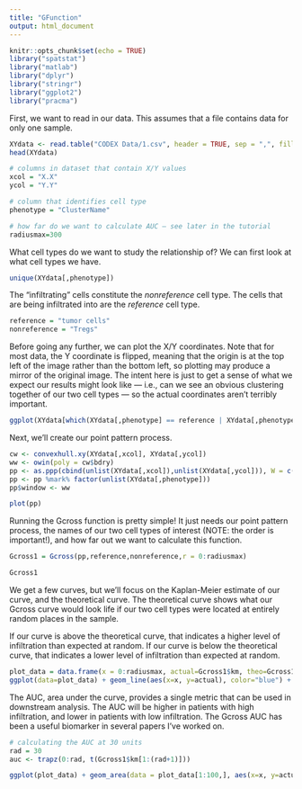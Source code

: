 ```yaml
---
title: "GFunction"
output: html_document
---
```


```r
knitr::opts_chunk$set(echo = TRUE)
library("spatstat")
library("matlab")
library("dplyr")
library("stringr")
library("ggplot2")
library("pracma")
```

First, we want to read in our data. This assumes that a file contains data for only one sample.
```r
XYdata <- read.table("CODEX Data/1.csv", header = TRUE, sep = ",", fill = TRUE, row.names=NULL)
head(XYdata)
```

```r
# columns in dataset that contain X/Y values
xcol = "X.X"
ycol = "Y.Y"

# column that identifies cell type
phenotype = "ClusterName"

# how far do we want to calculate AUC — see later in the tutorial
radiusmax=300
```

What cell types do we want to study the relationship of? We can first look at what cell types we have.

```r
unique(XYdata[,phenotype])
```

The "infiltrating" cells constitute the *nonreference* cell type. The cells that are being infiltrated into are the *reference* cell type.

```r
reference = "tumor cells"
nonreference = "Tregs"
```

Before going any further, we can plot the X/Y coordinates. Note that for most data, the Y coordinate is flipped, meaning that the origin is at the top left of the image rather than the bottom left, so plotting may produce a mirror of the original image. The intent here is just to get a sense of what we expect our results might look like — i.e., can we see an obvious clustering together of our two cell types — so the actual coordinates aren't terribly important. 

```r
ggplot(XYdata[which(XYdata[,phenotype] == reference | XYdata[,phenotype] == nonreference),], aes_string(x=xcol, y=ycol, color=phenotype)) + geom_point()
```
Next, we'll create our point pattern process.

```r
cw <- convexhull.xy(XYdata[,xcol], XYdata[,ycol])
ww <- owin(poly = cw$bdry)
pp <- as.ppp(cbind(unlist(XYdata[,xcol]),unlist(XYdata[,ycol])), W = c(-1,2*max(XYdata[,xcol]),-1,2*max(XYdata[,ycol])))
pp <- pp %mark% factor(unlist(XYdata[,phenotype]))
pp$window <- ww

```

```r
plot(pp)
```
Running the Gcross function is pretty simple! It just needs our point pattern process, the names of our two cell types of interest (NOTE: the order is important!), and how far out we want to calculate this function.

```r
Gcross1 = Gcross(pp,reference,nonreference,r = 0:radiusmax)
```

```r
Gcross1
```

We get a few curves, but we'll focus on the Kaplan-Meier estimate of our curve, and the theoretical curve. The theoretical curve shows what our Gcross curve would look life if our two cell types were located at entirely random places in the sample. 

If our curve is above the theoretical curve, that indicates a higher level of infiltration than expected at random. If our curve is below the theoretical curve, that indicates a lower level of infiltration than expected at random.

```r
plot_data = data.frame(x = 0:radiusmax, actual=Gcross1$km, theo=Gcross1$theo)
ggplot(data=plot_data) + geom_line(aes(x=x, y=actual), color="blue") + geom_line(aes(x=x, y=theo), color="gray")
```


The AUC, area under the curve, provides a single metric that can be used in downstream analysis. The AUC will be higher in patients with high infiltration, and lower in patients with low infiltration. The Gcross AUC has been a useful biomarker in several papers I've worked on.

```r
# calculating the AUC at 30 units
rad = 30
auc <- trapz(0:rad, t(Gcross1$km[1:(rad+1)]))
```


```r
ggplot(plot_data) + geom_area(data = plot_data[1:100,], aes(x=x, y=actual), fill="lightblue") + geom_line(aes(x=x, y=actual), color="blue") 

```






